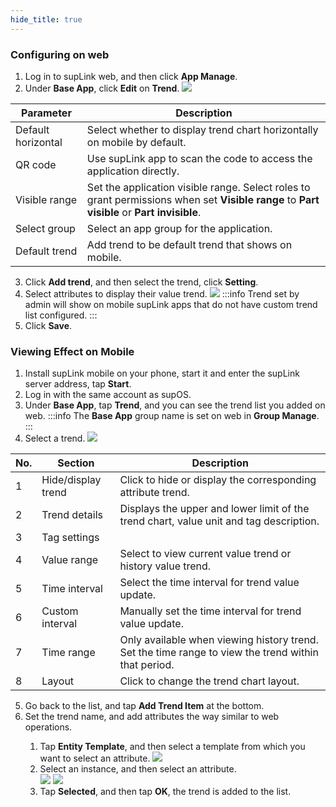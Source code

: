 ```yaml
---
hide_title: true
---
```


### Configuring on web

1. Log in to supLink web, and then click **App Manage**.
2. Under **Base App**, click **Edit** on **Trend**.
![](https://wordpressfreezonex.oss-accelerate.aliyuncs.com/supLink/20.png)

<table>
    <thead>
      <tr>
        <th>Parameter</th>
        <th>Description</th>
      </tr>
    </thead>
    <tbody>
      <tr>
        <td>Default horizontal</td>
        <td>Select whether to display trend chart horizontally on mobile by default.</td>
      </tr>
      <tr>
        <td>QR code</td>
        <td>Use supLink app to scan the code to access the application directly.</td>
      </tr>
      <tr>
        <td>Visible range</td>
        <td>Set the application visible range. Select roles to grant permissions when set <b>Visible range</b> to <b>Part visible</b> or <b>Part invisible</b>.</td>
      </tr>
      <tr>
        <td>Select group</td>
        <td>Select an app group for the application.</td>
      </tr>
      <tr>
        <td>Default trend</td>
        <td>Add trend to be default trend that shows on mobile.</td>
      </tr>
    </tbody>
</table>

3. Click **Add trend**, and then select the trend, click **Setting**.
4. Select attributes to display their value trend.
![](https://wordpressfreezonex.oss-accelerate.aliyuncs.com/supLink/21.png)
:::info
Trend set by admin will show on mobile supLink apps that do not have custom trend list configured.
:::
5. Click **Save**.

### Viewing Effect on Mobile

1. Install supLink mobile on your phone, start it and enter the supLink server address, tap **Start**.
2. Log in with the same account as supOS.
3. Under **Base App**, tap **Trend**, and you can see the trend list you added on web.
:::info
The **Base App** group name is set on web in **Group Manage**.
:::
4. Select a trend.
![](https://wordpressfreezonex.oss-accelerate.aliyuncs.com/supLink/22.png)

<table>
    <thead>
      <tr>
        <th>No.</th>
        <th>Section</th>
        <th>Description</th>
      </tr>
    </thead>
    <tbody>
      <tr>
      <td>1</td>
        <td>Hide/display trend</td>
        <td>Click to hide or display the corresponding attribute trend.</td>
      </tr>
      <tr>
      <td>2</td>
        <td>Trend details</td>
        <td>Displays the upper and lower limit of the trend chart, value unit and tag description.</td>
      </tr>
      <tr>
      <td>3</td>
        <td>Tag settings</td>
        <td></td>
      </tr>
      <tr>
      <td>4</td>
        <td>Value range</td>
        <td>Select to view current value trend or history value trend.</td>
      </tr>
      <tr>
      <td>5</td>
        <td>Time interval</td>
        <td>Select the time interval for trend value update.</td>
      </tr>
       <tr>
      <td>6</td>
        <td>Custom interval</td>
        <td>Manually set the time interval for trend value update.</td>
      </tr>
       <tr>
      <td>7</td>
        <td>Time range</td>
        <td>Only available when viewing history trend. Set the time range to view the trend within that period.</td>
      </tr>
      <tr>
      <td>8</td>
        <td>Layout</td>
        <td>Click to change the trend chart layout.</td>
      </tr>
    </tbody>
</table>

5. Go back to the list, and tap **Add Trend Item** at the bottom.
6. Set the trend name, and add attributes the way similar to web operations.

<ol>
<ol>
<li>Tap <b>Entity Template</b>, and then select a template from which you want to select an attribute.

<img className="image-zoom" src="https://wordpressfreezonex.oss-accelerate.aliyuncs.com/supLink/23.png" />

</li>
<li>Select an instance, and then select an attribute. <br />

<img className="image-zoom" src="https://wordpressfreezonex.oss-accelerate.aliyuncs.com/supLink/24.png" />
<img className="image-zoom" src="https://wordpressfreezonex.oss-accelerate.aliyuncs.com/supLink/25.png" />

</li>
<li>Tap <b>Selected</b>, and then tap <b>OK</b>, the trend is added to the list.</li>
</ol>
</ol>

